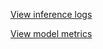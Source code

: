 [View inference logs](Observability/View%20inference%20logs.md)

[View model metrics](Observability/View%20model%20metrics.md)